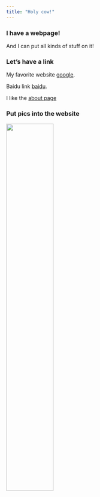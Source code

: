 ```yaml
---
title: "Holy cow!"
---
```


### I have a webpage!

And I can put all kinds of stuff on it!

### Let's have a link

My favorite website [google](http://google.com).

Baidu link [baidu](http://baidu.com).

I like the [about page](about.html)

### Put pics into the website

<img src="./space.png" style="width:50%">

